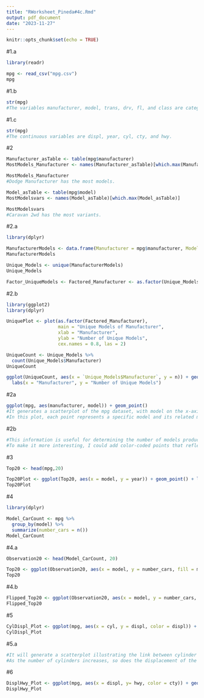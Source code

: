 ```yaml
---
title: "RWorksheet_Pineda#4c.Rmd"
output: pdf_document
date: "2023-11-27"
---
```


```r
knitr::opts_chunk$set(echo = TRUE)
```

#1.a
```r
library(readr)

mpg <- read_csv("mpg.csv")
mpg
```

#1.b
```r
str(mpg)
#The variables manufacturer, model, trans, drv, fl, and class are categorical.
```

#1.c
```r
str(mpg)
#The continuous variables are displ, year, cyl, cty, and hwy.
```

#2
```r
Manufacturer_asTable <- table(mpg$manufacturer)
MostModels_Manufacturer <- names(Manufacturer_asTable)[which.max(Manufacturer_asTable)]

MostModels_Manufacturer
#Dodge Manufacturer has the most models.

Model_asTable <- table(mpg$model)
MostModelsvars <- names(Model_asTable)[which.max(Model_asTable)]

MostModelsvars
#Caravan 2wd has the most variants.
```

#2.a
```r
library(dplyr)

ManufacturerModels <- data.frame(Manufacturer = mpg$manufacturer, Model = mpg$model)
ManufacturerModels

Unique_Models <- unique(ManufacturerModels)
Unique_Models

Factor_UniqueModels <- Factored_Manufacturer <- as.factor(Unique_Models$Manufacturer)
```

#2.b
```r
library(ggplot2)
library(dplyr)

UniquePlot <- plot(as.factor(Factored_Manufacturer),
                   main = "Unique Models of Manufacturer",
                   xlab = "Manufacturer",
                   ylab = "Number of Unique Models",
                   cex.names = 0.8, las = 2)

UniqueCount <- Unique_Models %>%
  count(Unique_Models$Manufacturer)
UniqueCount

ggplot(UniqueCount, aes(x = `Unique_Models$Manufacturer`, y = n)) + geom_bar(stat = "identity", fill = "plum") + 
  labs(x = "Manufacturer", y = "Number of Unique Models")
```

#2a
```r
ggplot(mpg, aes(manufacturer, model)) + geom_point() 
#It generates a scatterplot of the mpg dataset, with model on the x-axis and manufacturer on the y-axis.
#In this plot, each point represents a specific model and its related manufacturer.
```

#2b
```r
#This information is useful for determining the number of models produced by each manufacturer.
#To make it more interesting, I could add color-coded points that reflect the class variable and labels that indicate the cty variable for each point.
```

#3
```r
Top20 <- head(mpg,20)

Top20Plot <- ggplot(Top20, aes(x = model, y = year)) + geom_point() + labs(x = "Models", y = "Year")
Top20Plot
```

#4
```r
library(dplyr)

Model_CarCount <- mpg %>%
  group_by(model) %>%
  summarize(number_cars = n())
Model_CarCount
```

#4.a
```r
Observation20 <- head(Model_CarCount, 20)

Top20 <- ggplot(Observation20, aes(x = model, y = number_cars, fill = model)) + geom_bar(stat = "identity") + labs(title = "Number of Cars per Model", x = "Model", y = "Number of Cars")
Top20
```

#4.b
```r
Flipped_Top20 <- ggplot(Observation20, aes(x = model, y = number_cars, fill = model)) + geom_bar(stat = "identity") + labs(title = "Number of Cars per Model", x = "Model", y = "Number of Cars") + coord_flip()
Flipped_Top20
```

#5
```r
CylDispl_Plot <- ggplot(mpg, aes(x = cyl, y = displ, color = displ)) + geom_point() + labs(title = "Relationship between Number of Cylinders and Engine Displacement", x = "Number of Cylinders", y = "Engine Displacement")
CylDispl_Plot
```

#5.a
```r
#It will generate a scatterplot illustrating the link between cylinder count and engine displacement. Each point's color denotes the matching engine displacement.
#As the number of cylinders increases, so does the displacement of the engine. This shows that larger engines with more cylinders tend to have higher displacement.
```

#6
```r
DisplHwy_Plot <- ggplot(mpg, aes(x = displ, y= hwy, color = cty)) + geom_point() + labs(title = "Relationship between EngineDisplacement and Highway MPG", x = "Engine Displacement", y = "Highway MPG")
DisplHwy_Plot
```

